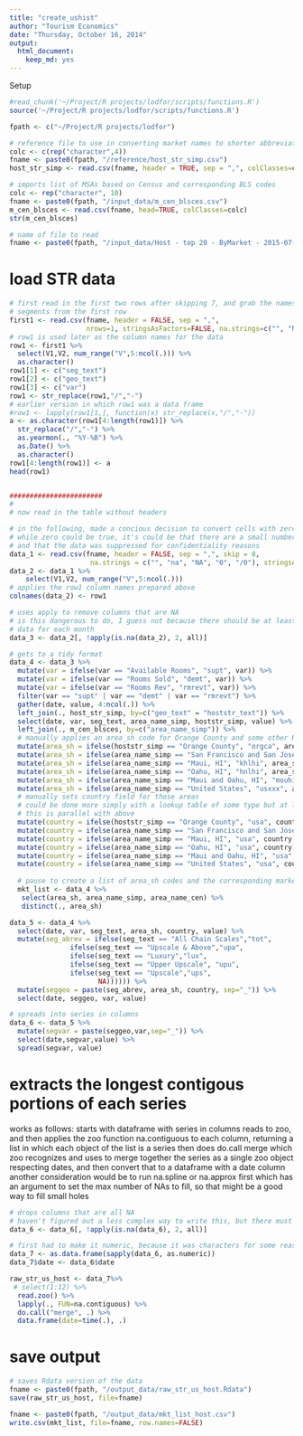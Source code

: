 ```yaml
---
title: "create_ushist"
author: "Tourism Economics"
date: "Thursday, October 16, 2014"
output: 
  html_document: 
    keep_md: yes
---
```


Setup
```r
#read_chunk('~/Project/R projects/lodfor/scripts/functions.R')
source('~/Project/R projects/lodfor/scripts/functions.R')

```

```r
fpath <- c("~/Project/R projects/lodfor")

# reference file to use in converting market names to shorter abbreviations
colc <- c(rep("character",4))
fname <- paste0(fpath, "/reference/host_str_simp.csv")
host_str_simp <- read.csv(fname, header = TRUE, sep = ",", colClasses=colc)

# imports list of MSAs based on Census and corresponding BLS codes
colc <- rep("character", 10)
fname <- paste0(fpath, "/input_data/m_cen_blsces.csv")
m_cen_blsces <- read.csv(fname, head=TRUE, colClasses=colc) 
str(m_cen_blsces)

# name of file to read
fname <- paste0(fpath, "/input_data/Host - top 20 - ByMarket - 2015-07-27.csv")
```

# load STR data
```r

# first read in the first two rows after skipping 7, and grab the names of the markets and 
# segments from the first row
first1 <- read.csv(fname, header = FALSE, sep = ",", 
                   nrows=1, stringsAsFactors=FALSE, na.strings=c("", "NA"), skip=7)
# row1 is used later as the column names for the data
row1 <- first1 %>%
  select(V1,V2, num_range("V",5:ncol(.))) %>%
  as.character()
row1[1] <- c("seg_text")
row1[2] <- c("geo_text")
row1[3] <- c("var")
row1 <- str_replace(row1,"/","-")
# earlier version in which row1 was a data frame
#row1 <- lapply(row1[1,], function(x) str_replace(x,"/","-"))
a <- as.character(row1[4:length(row1)]) %>%
  str_replace("/","-") %>%
  as.yearmon(., "%Y-%B") %>%
  as.Date() %>%
  as.character()
row1[4:length(row1)] <- a
head(row1)


#######################
#
# now read in the table without headers

# in the following, made a concious decision to convert cells with zeros to NA.
# while zero could be true, it's could be that there are a small number of hotels 
# and that the data was suppressed for confidentiality reasons
data_1 <- read.csv(fname, header = FALSE, sep = ",", skip = 8,
                    na.strings = c("", "na", "NA", "0", "/0"), stringsAsFactors=FALSE)
data_2 <- data_1 %>%
    select(V1,V2, num_range("V",5:ncol(.)))
# applies the row1 column names prepared above
colnames(data_2) <- row1

# uses apply to remove columns that are NA
# is this dangerous to do, I guess not because there should be at least some
# data for each month
data_3 <- data_2[, !apply(is.na(data_2), 2, all)] 

# gets to a tidy format
data_4 <- data_3 %>%
  mutate(var = ifelse(var == "Available Rooms", "supt", var)) %>%
  mutate(var = ifelse(var == "Rooms Sold", "demt", var)) %>%
  mutate(var = ifelse(var == "Rooms Rev", "rmrevt", var)) %>%
  filter(var == "supt" | var == "demt" | var == "rmrevt") %>%
  gather(date, value, 4:ncol(.)) %>%
  left_join(., host_str_simp, by=c("geo_text" = "hoststr_text")) %>%
  select(date, var, seg_text, area_name_simp, hoststr_simp, value) %>%
  left_join(., m_cen_blsces, by=c("area_name_simp")) %>%
  # manually applies an area_sh code for Orange County and some other Host STR data
  mutate(area_sh = ifelse(hoststr_simp == "Orange County", "orgca", area_sh)) %>%
  mutate(area_sh = ifelse(area_name_simp == "San Francisco and San Jose, CA", "sfjca", area_sh)) %>%
  mutate(area_sh = ifelse(area_name_simp == "Maui, HI", "khlhi", area_sh)) %>%
  mutate(area_sh = ifelse(area_name_simp == "Oahu, HI", "hnlhi", area_sh)) %>%
  mutate(area_sh = ifelse(area_name_simp == "Maui and Oahu, HI", "mouhi", area_sh)) %>%
  mutate(area_sh = ifelse(area_name_simp == "United States", "usxxx", area_sh)) %>%
  # manually sets country field for those areas
  # could be done more simply with a lookup table of some type but at least
  # this is parallel with above
  mutate(country = ifelse(hoststr_simp == "Orange County", "usa", country)) %>%
  mutate(country = ifelse(area_name_simp == "San Francisco and San Jose, CA", "usa", country)) %>%
  mutate(country = ifelse(area_name_simp == "Maui, HI", "usa", country)) %>%
  mutate(country = ifelse(area_name_simp == "Oahu, HI", "usa", country)) %>%
  mutate(country = ifelse(area_name_simp == "Maui and Oahu, HI", "usa", country)) %>%
  mutate(country = ifelse(area_name_simp == "United States", "usa", country)) 
  
  # pause to create a list of area_sh codes and the corresponding market names
  mkt_list <- data_4 %>%  
   select(area_sh, area_name_simp, area_name_cen) %>%
   distinct(., area_sh)

data_5 <- data_4 %>%
  select(date, var, seg_text, area_sh, country, value) %>%
  mutate(seg_abrev = ifelse(seg_text == "All Chain Scales","tot", 
               ifelse(seg_text == "Upscale & Above","upa", 
               ifelse(seg_text == "Luxury","lux", 
               ifelse(seg_text == "Upper Upscale", "upu", 
               ifelse(seg_text == "Upscale","ups", 
                      NA)))))) %>%
  mutate(seggeo = paste(seg_abrev, area_sh, country, sep="_")) %>%
  select(date, seggeo, var, value)

# spreads into series in columns
data_6 <- data_5 %>%
  mutate(segvar = paste(seggeo,var,sep="_")) %>%
  select(date,segvar,value) %>%
  spread(segvar, value)

```

# extracts the longest contigous portions of each series
works as follows:
starts with dataframe with series in columns
reads to zoo, and then applies the zoo function na.contiguous to each 
column, returning a list in which each object of the list is a series
then does do.call merge which zoo recognizes and uses to merge together
the series as a single zoo object respecting dates, and then convert that
to a dataframe with a date column
another consideration would be to run na.spline or na.approx first which
has an argument to set the max number of NAs to fill, so that might 
be a good way to fill small holes
```r

# drops columns that are all NA
# haven't figured out a less complex way to write this, but there must be
data_6 <- data_6[, !apply(is.na(data_6), 2, all)]

# first had to make it numeric, because it was characters for some reason
data_7 <- as.data.frame(sapply(data_6, as.numeric)) 
data_7$date <- data_6$date

raw_str_us_host <- data_7%>%
 # select(1:12) %>%
  read.zoo() %>%
  lapply(., FUN=na.contiguous) %>%
  do.call("merge", .) %>%
  data.frame(date=time(.), .)

```

# save output
```r

# saves Rdata version of the data
fname <- paste0(fpath, "/output_data/raw_str_us_host.Rdata")
save(raw_str_us_host, file=fname)

fname <- paste0(fpath, "/output_data/mkt_list_host.csv")
write.csv(mkt_list, file=fname, row.names=FALSE)
```
